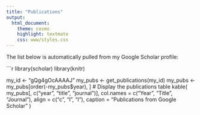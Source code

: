 ```yaml
---
title: "Publications"
output:
  html_document:
    theme: cosmo
    highlight: textmate
    css: www/styles.css
---
```

The list below is automatically pulled from my Google Scholar profile:

```r
library(scholar)
library(knitr)

my_id <- "gQg4gOcAAAAJ"
my_pubs <- get_publications(my_id)
my_pubs <- my_pubs[order(-my_pubs$year), ]
# Display the publications table
kable(
  my_pubs[, c("year", "title", "journal")],
  col.names = c("Year", "Title", "Journal"),
  align = c("c", "l", "l"),
  caption = "Publications from Google Scholar"
)
